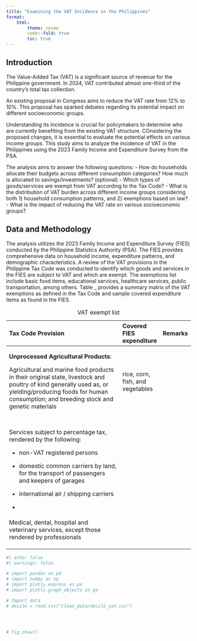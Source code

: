```yaml
---
title: "Examining the VAT Incidence in the Philippines"
format: 
    html:
        theme: cosmo
        code:-fold: true
        toc: true
---
```


## Introduction

The Value-Added Tax (VAT) is a significant source of revenue for the Philippine government. In 2024, VAT contributed almost one-third of the country's total tax collection.

An existing proposal in Congress aims to reduce the VAT rate from 12% to 10%. This proposal has sparked debates regarding its potential impact on different socioeconomic groups.

Understanding its incidence is crucial for policymakers to determine who are currently benefiting from the existing VAT structure. COnsidering the proposed changes, it is essential to evaluate the potential effects on various income groups. This study aims to analyze the incidence of VAT in the Philippines using the 2023 Family Income and Expenditure Survey from the PSA.

The analysis aims to answer the following questions: - How do households allocate their budgets across different consumption categories? How much is allocated to savings/investments? (optional) - Which types of goods/services are exempt from VAT according to the Tax Code? - What is the distribution of VAT burden across different income groups considering both 1) household consumption patterns, and 2) exemptions based on law? - What is the impact of reducing the VAT rate on various socioeconomic groups?

## Data and Methodology

The analysis utilizes the 2023 Family Income and Expenditure Survey (FIES) conducted by the Philippine Statistics Authority (PSA). The FIES provides comprehensive data on household income, expenditure patterns, and demographic characteristics. A review of the VAT provisions in the Philippine Tax Code was conducted to identify which goods and services in the FIES are subject to VAT and which are exempt. The exemptions list include basic food items, educational services, healthcare services, public transportation, among others. Table \_ provides a summary matrix of the VAT exemptions as defined in the Tax Code and sample covered expenditure items as found in the FIES.

+-------------------------------------------------------------------------------------------------------------------------------------------------------------------------------------------------------------+----------------------------------+----------+
| Tax Code Provision                                                                                                                                                                                          | Covered FIES expenditure         | Remarks  |
+:============================================================================================================================================================================================================+:=================================+:=========+
| **Unprocessed Agricultural Products**:                                                                                                                                                                      | rice, corn, fish, and vegetables |          |
|                                                                                                                                                                                                             |                                  |          |
| Agricultural and marine food products in their original state, livestock and poultry of kind generally used as, or yielding/producing foods for human consumption; and breeding stock and genetic materials |                                  |          |
+-------------------------------------------------------------------------------------------------------------------------------------------------------------------------------------------------------------+----------------------------------+----------+
|                                                                                                                                                                                                             |                                  |          |
+-------------------------------------------------------------------------------------------------------------------------------------------------------------------------------------------------------------+----------------------------------+----------+
|                                                                                                                                                                                                             |                                  |          |
+-------------------------------------------------------------------------------------------------------------------------------------------------------------------------------------------------------------+----------------------------------+----------+
| Services subject to percentage tax, rendered by the following:                                                                                                                                              |                                  |          |
|                                                                                                                                                                                                             |                                  |          |
| -   non-VAT registered persons                                                                                                                                                                              |                                  |          |
|                                                                                                                                                                                                             |                                  |          |
| -   domestic common carriers by land, for the transport of passengers and keepers of garages                                                                                                                |                                  |          |
|                                                                                                                                                                                                             |                                  |          |
| -   international air / shipping carriers                                                                                                                                                                   |                                  |          |
|                                                                                                                                                                                                             |                                  |          |
| -                                                                                                                                                                                                           |                                  |          |
+-------------------------------------------------------------------------------------------------------------------------------------------------------------------------------------------------------------+----------------------------------+----------+
| Medical, dental, hospital and veterinary services, except those rendered by professionals                                                                                                                   |                                  |          |
+-------------------------------------------------------------------------------------------------------------------------------------------------------------------------------------------------------------+----------------------------------+----------+
|                                                                                                                                                                                                             |                                  |          |
+-------------------------------------------------------------------------------------------------------------------------------------------------------------------------------------------------------------+----------------------------------+----------+
|                                                                                                                                                                                                             |                                  |          |
+-------------------------------------------------------------------------------------------------------------------------------------------------------------------------------------------------------------+----------------------------------+----------+
|                                                                                                                                                                                                             |                                  |          |
+-------------------------------------------------------------------------------------------------------------------------------------------------------------------------------------------------------------+----------------------------------+----------+

: VAT exempt list

```python
#| echo: false
#| warnings: false

# import pandas as pd
# import numpy as np
# import plotly.express as px
# import plotly.graph_objects as go

# Import data
# decile = read.csv("clean_data/decile_vat.csv")




# fig.show()
```